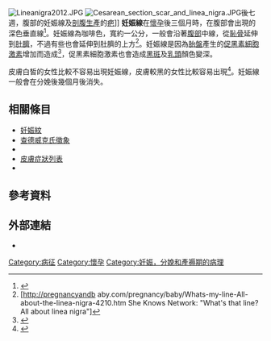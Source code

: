 {{medical}}
[[File:Lineanigra2012.JPG|thumb]]
[[File:Cesarean_section_scar_and_linea_nigra.JPG|thumb]]後七週，腹部的妊娠線及[[剖腹生產|剖腹生產]]的[[疤|疤]]]]
'''妊娠線'''在[[懷孕|懷孕]]後三個月時，在腹部會出現的深色垂直線<ref name="pmid7832550">{{cite journal |author=Estève E, Saudeau L, Pierre F, Barruet K, Vaillant L, Lorette G |title=Physiological cutaneous signs in normal pregnancy: a study of 60 pregnant women |language=fr |journal=Ann Dermatol Venereol |volume=121 |issue=3 |pages= 227–231 |year=1994 |pmid=7832550 |doi= |url=}}</ref>。妊娠線為咖啡色，寬約一公分，一般會沿著[[腹部|腹部]]中線，從[[恥骨|恥骨]]延伸到[[肚臍|肚臍]]，不過有些也會延伸到肚臍的上方<ref>[http://pregnancyandb
aby.com/pregnancy/baby/Whats-my-line-All-about-the-linea-nigra-4210.htm She Knows Network: "What's that line? All about linea nigra"]{{dead link|date=2017年12月 |bot=InternetArchiveBot |fix-attempted=yes }}</ref>。妊娠線是因為[[胎盤|胎盤]]產生的[[促黑素細胞激素|促黑素細胞激素]]增加而造成<ref name="Reproductive System at a Glance">{{cite book|last=Heffner|first=Linda|title=The Reproductive System at a Glance|url=https://archive.org/details/reproductivesyst03edheff|year=2010|publisher=Wiley-Blackwell|isbn=978-1-4051-9452-5|pages=[https://archive.org/details/reproductivesyst03edheff/page/51 51]}}</ref>，促黑素細胞激素也會造成[[黑斑|黑斑]]及[[乳頭|乳頭]]顏色變深。

皮膚白皙的女性比較不容易出現妊娠線，皮膚較黑的女性比較容易出現<ref>{{cite web|last1=Pregmed|first1=Editor|title=Linea nigra and pregnancy|url=http://www.pregmed.org/linea-nigra.htm|publisher=Pregmed|accessdate=22 February 2015|archive-url=https://web.archive.org/web/20150222205751/http://www.pregmed.org/linea-nigra.htm|archive-date=2015-02-22|dead-url=yes}}</ref>。妊娠線一般會在分娩後幾個月後消失。

==相關條目==
* [[妊娠紋|妊娠紋]]
* [[查德威克氏徵象|查德威克氏徵象]]
* {{le|腹部白線|Linea alba (abdomen)}}
* [[皮膚症狀列表|皮膚症狀列表]]
* {{le|會陰縫|Perineal raphe}}

==參考資料==
{{Reflist}}

==外部連結==
*{{Commons category-inline}}
{{懷孕、分娩及產後的病理學}}

{{Medicine-stub}}

[[Category:病征|Category:病征]]
[[Category:懷孕|Category:懷孕]]
[[Category:妊娠，分娩和產褥期的病理|Category:妊娠，分娩和產褥期的病理]]